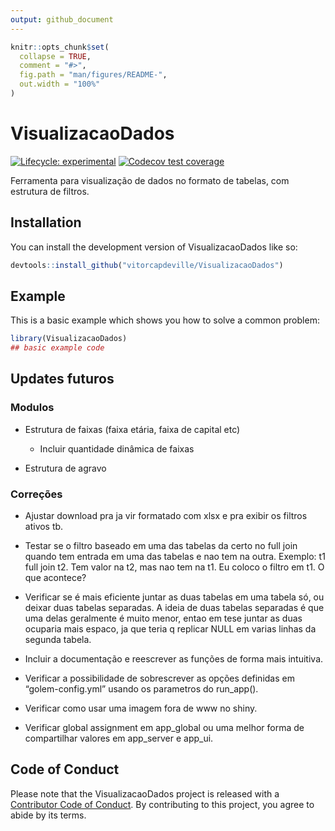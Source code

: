 ```yaml
---
output: github_document
---
```


<!-- README.md is generated from README.Rmd. Please edit that file -->

```r
knitr::opts_chunk$set(
  collapse = TRUE,
  comment = "#>",
  fig.path = "man/figures/README-",
  out.width = "100%"
)
```

# VisualizacaoDados

<!-- badges: start -->
[![Lifecycle: experimental](https://img.shields.io/badge/lifecycle-experimental-orange.svg)](https://lifecycle.r-lib.org/articles/stages.html#experimental)
[![Codecov test coverage](https://codecov.io/gh/vitorcapdeville/VisualizacaoDados/branch/master/graph/badge.svg)](https://app.codecov.io/gh/vitorcapdeville/VisualizacaoDados?branch=master)
<!-- badges: end -->

Ferramenta para visualização de dados no formato de tabelas, com estrutura de filtros.

## Installation

You can install the development version of VisualizacaoDados like so:

``` r
devtools::install_github("vitorcapdeville/VisualizacaoDados")
```

## Example

This is a basic example which shows you how to solve a common problem:

```r
library(VisualizacaoDados)
## basic example code
```

## Updates futuros

### Modulos

-   Estrutura de faixas (faixa etária, faixa de capital etc)

    -   Incluir quantidade dinâmica de faixas

-   Estrutura de agravo

### Correções

-   Ajustar download pra ja vir formatado com xlsx e pra exibir os filtros ativos tb.

-   Testar se o filtro baseado em uma das tabelas da certo no full join quando tem entrada em uma das tabelas e nao tem na outra. Exemplo: t1 full join t2. Tem valor na t2, mas nao tem na t1. Eu coloco o filtro em t1. O que acontece?

-   Verificar se é mais eficiente juntar as duas tabelas em uma tabela só, ou deixar duas tabelas separadas. A ideia de duas tabelas separadas é que uma delas geralmente é muito menor, entao em tese juntar as duas ocuparia mais espaco, ja que teria q replicar NULL em varias linhas da segunda tabela.

-   Incluir a documentação e reescrever as funções de forma mais intuitiva.

-   Verificar a possibilidade de sobrescrever as opções definidas em "golem-config.yml" usando os parametros do run_app().

-   Verificar como usar uma imagem fora de www no shiny.

-   Verificar global assignment em app_global ou uma melhor forma de compartilhar valores em app_server e app_ui.

## Code of Conduct

Please note that the VisualizacaoDados project is released with a [Contributor Code of Conduct](https://contributor-covenant.org/version/2/1/CODE_OF_CONDUCT.html). By contributing to this project, you agree to abide by its terms.

